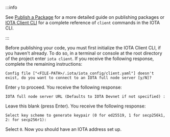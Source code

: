 :::info 

See [Publish a Package](../developer/getting-started/publish.mdx) for a more detailed guide on publishing packages or [IOTA Client CLI](/references/cli/client.mdx) for a complete reference of `client` commands in the IOTA CLI.

:::

Before publishing your code, you must first initialize the IOTA Client CLI, if you haven't already. To do so, in a terminal or console at the root directory of the project enter `iota client`. If you receive the following response, complete the remaining instructions:

```
Config file ["<FILE-PATH>/.iota/iota_config/client.yaml"] doesn't exist, do you want to connect to an IOTA full node server [y/N]?
```

Enter `y` to proceed. You receive the following response:

```
IOTA full node server URL (Defaults to IOTA Devnet if not specified) :
```

Leave this blank (press Enter). You receive the following response:

```
Select key scheme to generate keypair (0 for ed25519, 1 for secp256k1, 2: for secp256r1):
```

Select `0`. Now you should have an IOTA address set up.

